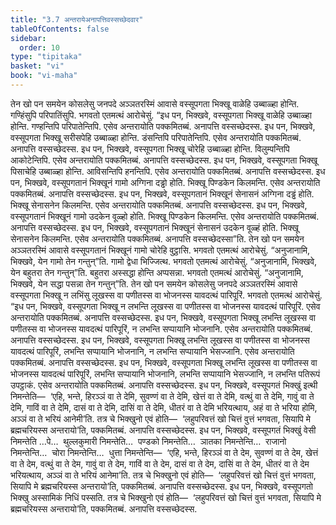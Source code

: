 ```yaml
---
title: "3.7 अन्तरायेअनापत्तिवस्सच्छेदवार"
tableOfContents: false
sidebar:
  order: 10
type: "tipitaka"
basket: "vi"
book: "vi-maha"
---
```



<DynamicBreadcrumb />

<Division number="200" book="vi-maha">

<Paragraph number="876" book="vi-maha">
तेन खो पन समयेन कोसलेसु जनपदे अञ्ञतरस्मिं आवासे वस्सूपगता भिक्खू वाळेहि उब्बाळ्हा होन्ति. गण्हिंसुपि परिपातिंसुपि. भगवतो एतमत्थं आरोचेसुं.
</Paragraph>

<Paragraph number="877" book="vi-maha">
“इध पन, भिक्खवे, वस्सूपगता भिक्खू वाळेहि उब्बाळ्हा होन्ति. गण्हन्तिपि परिपातेन्तिपि. एसेव अन्तरायोति पक्कमितब्बं. अनापत्ति वस्सच्छेदस्स.
</Paragraph>

<Paragraph number="878" book="vi-maha">
इध पन, भिक्खवे, वस्सूपगता भिक्खू सरीसपेहि उब्बाळ्हा होन्ति. डंसन्तिपि परिपातेन्तिपि. एसेव अन्तरायोति पक्कमितब्बं. अनापत्ति वस्सच्छेदस्स.
</Paragraph>

<Paragraph number="879" book="vi-maha">
इध पन, भिक्खवे, वस्सूपगता भिक्खू चोरेहि उब्बाळ्हा होन्ति. विलुम्पन्तिपि आकोटेन्तिपि. एसेव अन्तरायोति पक्कमितब्बं. अनापत्ति वस्सच्छेदस्स.
</Paragraph>

<Paragraph number="880" book="vi-maha">
इध पन, भिक्खवे, वस्सूपगता भिक्खू पिसाचेहि उब्बाळ्हा होन्ति. आविसन्तिपि हनन्तिपि. एसेव अन्तरायोति पक्कमितब्बं. अनापत्ति वस्सच्छेदस्स.
</Paragraph>

<Paragraph number="881" book="vi-maha">
इध पन, भिक्खवे, वस्सूपगतानं भिक्खूनं गामो अग्गिना दड्ढो होति. भिक्खू पिण्डकेन किलमन्ति. एसेव अन्तरायोति पक्कमितब्बं. अनापत्ति वस्सच्छेदस्स.
</Paragraph>

<Paragraph number="882" book="vi-maha">
इध पन, भिक्खवे, वस्सूपगतानं भिक्खूनं सेनासनं अग्गिना दड्ढं होति. भिक्खू सेनासनेन किलमन्ति. एसेव अन्तरायोति पक्कमितब्बं. अनापत्ति वस्सच्छेदस्स.
</Paragraph>

<Paragraph number="883" book="vi-maha">
इध पन, भिक्खवे, वस्सूपगतानं भिक्खूनं गामो उदकेन वूळ्हो होति. भिक्खू पिण्डकेन किलमन्ति. एसेव अन्तरायोति पक्कमितब्बं. अनापत्ति वस्सच्छेदस्स.
</Paragraph>

<Paragraph number="884" book="vi-maha">
इध पन, भिक्खवे, वस्सूपगतानं भिक्खूनं सेनासनं उदकेन वूळ्हं होति. भिक्खू सेनासनेन किलमन्ति. एसेव अन्तरायोति पक्कमितब्बं. अनापत्ति वस्सच्छेदस्सा”ति.
</Paragraph>

</Division>
<Division number="201" book="vi-maha">

<Paragraph number="885" book="vi-maha">
तेन खो पन समयेन अञ्ञतरस्मिं आवासे वस्सूपगतानं भिक्खूनं गामो चोरेहि वुट्ठासि. भगवतो एतमत्थं आरोचेसुं. “अनुजानामि, भिक्खवे, येन गामो तेन गन्तुन्”ति.
</Paragraph>

<Paragraph number="886" book="vi-maha">
गामो द्वेधा भिज्जित्थ. भगवतो एतमत्थं आरोचेसुं. “अनुजानामि, भिक्खवे, येन बहुतरा तेन गन्तुन्”ति.
</Paragraph>

<Paragraph number="887" book="vi-maha">
बहुतरा अस्सद्धा होन्ति अप्पसन्ना. भगवतो एतमत्थं आरोचेसुं. “अनुजानामि, भिक्खवे, येन सद्धा पसन्ना तेन गन्तुन्”ति.
</Paragraph>

<Paragraph number="888" book="vi-maha">
तेन खो पन समयेन कोसलेसु जनपदे अञ्ञतरस्मिं आवासे वस्सूपगता भिक्खू न लभिंसु लूखस्स वा पणीतस्स वा भोजनस्स यावदत्थं पारिपूरिं. भगवतो एतमत्थं आरोचेसुं.
</Paragraph>

<Paragraph number="889" book="vi-maha">
“इध पन, भिक्खवे, वस्सूपगता भिक्खू न लभन्ति लूखस्स वा पणीतस्स वा भोजनस्स यावदत्थं पारिपूरिं. एसेव अन्तरायोति पक्कमितब्बं. अनापत्ति वस्सच्छेदस्स.
</Paragraph>

<Paragraph number="890" book="vi-maha">
इध पन, भिक्खवे, वस्सूपगता भिक्खू लभन्ति लूखस्स वा पणीतस्स वा भोजनस्स यावदत्थं पारिपूरिं, न लभन्ति सप्पायानि भोजनानि. एसेव अन्तरायोति पक्कमितब्बं. अनापत्ति वस्सच्छेदस्स.
</Paragraph>

<Paragraph number="891" book="vi-maha">
इध पन, भिक्खवे, वस्सूपगता भिक्खू लभन्ति लूखस्स वा पणीतस्स वा भोजनस्स यावदत्थं पारिपूरिं, लभन्ति सप्पायानि भोजनानि, न लभन्ति सप्पायानि भेसज्जानि. एसेव अन्तरायोति पक्कमितब्बं. अनापत्ति वस्सच्छेदस्स.
</Paragraph>

<Paragraph number="892" book="vi-maha">
इध पन, भिक्खवे, वस्सूपगता भिक्खू लभन्ति लूखस्स वा पणीतस्स वा भोजनस्स यावदत्थं पारिपूरिं, लभन्ति सप्पायानि भोजनानि, लभन्ति सप्पायानि भेसज्जानि, न लभन्ति पतिरूपं उपट्ठाकं. एसेव अन्तरायोति पक्कमितब्बं. अनापत्ति वस्सच्छेदस्स.
</Paragraph>

<Paragraph number="893" book="vi-maha">
इध पन, भिक्खवे, वस्सूपगतं भिक्खुं इत्थी निमन्तेति—  ‘एहि, भन्ते, हिरञ्ञं वा ते देमि, सुवण्णं वा ते देमि, खेत्तं वा ते देमि, वत्थुं वा ते देमि, गावुं वा ते देमि, गाविं वा ते देमि, दासं वा ते देमि, दासिं वा ते देमि, धीतरं वा ते देमि भरियत्थाय, अहं वा ते भरिया होमि, अञ्ञं वा ते भरियं आनेमी’ति. तत्र चे भिक्खुनो एवं होति—  ‘लहुपरिवत्तं खो चित्तं वुत्तं भगवता, सियापि मे ब्रह्मचरियस्स अन्तरायो’ति, पक्कमितब्बं. अनापत्ति वस्सच्छेदस्स.
</Paragraph>

<Paragraph number="894" book="vi-maha">
इध पन, भिक्खवे, वस्सूपगतं भिक्खुं वेसी निमन्तेति …पे…  थुल्लकुमारी निमन्तेति…  पण्डको निमन्तेति…  ञातका निमन्तेन्ति…  राजानो निमन्तेन्ति…  चोरा निमन्तेन्ति…  धुत्ता निमन्तेन्ति—  ‘एहि, भन्ते, हिरञ्ञं वा ते देम, सुवण्णं वा ते देम, खेत्तं वा ते देम, वत्थुं वा ते देम, गावुं वा ते देम, गाविं वा ते देम, दासं वा ते देम, दासिं वा ते देम, धीतरं वा ते देम भरियत्थाय, अञ्ञं वा ते भरियं आनेमा’ति. तत्र चे भिक्खुनो एवं होति—  ‘लहुपरिवत्तं खो चित्तं वुत्तं भगवता, सियापि मे ब्रह्मचरियस्स अन्तरायो’ति, पक्कमितब्बं. अनापत्ति वस्सच्छेदस्स.
</Paragraph>

<Paragraph number="895" book="vi-maha">
इध पन, भिक्खवे, वस्सूपगतो भिक्खु अस्सामिकं निधिं पस्सति. तत्र चे भिक्खुनो एवं होति—  ‘लहुपरिवत्तं खो चित्तं वुत्तं भगवता, सियापि मे ब्रह्मचरियस्स अन्तरायो’ति, पक्कमितब्बं. अनापत्ति वस्सच्छेदस्स.
</Paragraph>
</Division>